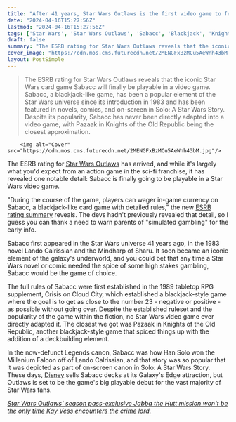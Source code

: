```yaml
---
title: "After 41 years, Star Wars Outlaws is the first video game to feature the franchise's iconic but nearly abandoned card game"
date: "2024-04-16T15:27:56Z"
lastmod: "2024-04-16T15:27:56Z"
tags: ['Star Wars', 'Star Wars Outlaws', 'Sabacc', 'Blackjack', 'Knights of the Old Republic', 'Pazaak', 'Legends', 'Han Solo', 'Millennium Falcon', 'Lando Calrissian', 'Solo: A Star Wars Story', 'Disney', "Galaxy's Edge"]
draft: false
summary: "The ESRB rating for Star Wars Outlaws reveals that the iconic Star Wars card game Sabacc will finally be playable in a video game. Sabacc, a blackjack-like game, has been a popular element of the Star Wars universe since its introduction in 1983 and has been featured in novels, comics, and on-screen in Solo: A Star Wars Story. Despite its popularity, Sabacc has never been directly adapted into a video game, with Pazaak in Knights of the Old Republic being the closest approximation."
cover_image: "https://cdn.mos.cms.futurecdn.net/2MENGFxBzMCu5AeWnh43bM.jpg" 
layout: PostSimple
---
```

> The ESRB rating for Star Wars Outlaws reveals that the iconic Star Wars card game Sabacc will finally be playable in a video game. Sabacc, a blackjack-like game, has been a popular element of the Star Wars universe since its introduction in 1983 and has been featured in novels, comics, and on-screen in Solo: A Star Wars Story. Despite its popularity, Sabacc has never been directly adapted into a video game, with Pazaak in Knights of the Old Republic being the closest approximation.


        <img alt="Cover" src="https://cdn.mos.cms.futurecdn.net/2MENGFxBzMCu5AeWnh43bM.jpg"/>
        
The ESRB rating for [Star Wars Outlaws](https://www.gamesradar.com/star-wars-outlaws-guide/) has arrived, and while it's largely what you'd expect from an action game in the sci-fi franchise, it has revealed one notable detail: Sabacc is finally going to be playable in a Star Wars video game.

"During the course of the game, players can wager in-game currency on Sabacc, a blackjack-like card game with detailed rules," the new [ESRB rating summary](https://www.esrb.org/ratings/39874/star-wars-outlaws/) reveals. The devs hadn't previously revealed that detail, so I guess you can thank a need to warn parents of "simulated gambling" for the early info.

Sabacc first appeared in the Star Wars universe 41 years ago, in the 1983 novel Lando Calrissian and the Mindharp of Sharu. It soon became an iconic element of the galaxy's underworld, and you could bet that any time a Star Wars novel or comic needed the spice of some high stakes gambling, Sabacc would be the game of choice.

The full rules of Sabacc were first established in the 1989 tabletop RPG supplement, Crisis on Cloud City, which established a blackjack-style game where the goal is to get as close to the number 23 - negative or positive - as possible without going over. Despite the established ruleset and the popularity of the game within the fiction, no Star Wars video game ever directly adapted it. The closest we got was Pazaak in Knights of the Old Republic, another blackjack-style game that spiced things up with the addition of a deckbuilding element.

In the now-defunct Legends canon, Sabacc was how Han Solo won the Millenium Falcon off of Lando Calrissian, and that story was so popular that it was depicted as part of on-screen canon in Solo: A Star Wars Story. These days, [Disney](https://www.gamesradar.com/uk/tag/disney/) sells Sabacc decks at its Galaxy's Edge attraction, but Outlaws is set to be the game's big playable debut for the vast majority of Star Wars fans.

[<em>Star Wars Outlaws' season pass-exclusive Jabba the Hutt mission won't be the only time Kay Vess encounters the crime lord.</em>](https://www.gamesradar.com/star-wars-outlaws-season-pass-exclusive-jabba-the-hutt-mission-wont-be-the-only-time-kay-vess-encounters-the-crime-lord/)
        